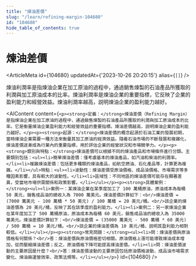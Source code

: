 ```yaml
---
title: "煉油差價"
slug: "/learn/refining-margin-104680"
id: "104680"
hide_table_of_contents: true
---
```



# 煉油差價

<ArticleMeta id={104680} updatedAt={'2023-10-26 20:20:15'} alias={`[]`} />
<div className='border-solid border-b border-t-0 my-4 border-[var(--ifm-color-gray-300)]' />

煉油利潤率是指煉油企業在加工原油的過程中，通過銷售煉製的石油產品所獲取的利潤與加工原油成本的比率。煉油利潤率是煉油企業的重要指標，它反映了企業的盈利能力和經營效益。煉油利潤率越高，説明煉油企業的盈利能力越好。

<AIContent content={`<p><strong>定義：</strong>煉油差價（Refining Margin）是指煉油企業在加工原油的過程中，通過銷售煉製的石油產品所獲取的利潤與加工原油成本的比率。它是衡量煉油企業盈利能力和經營效益的重要指標。煉油差價越高，説明煉油企業的盈利能力越好。</p><p><strong>起源：</strong>煉油差價的概念起源於石油工業的發展初期，當時煉油企業需要一種方法來衡量其加工原油的經濟效益。隨着石油市場的不斷發展和複雜化，煉油差價逐漸成為行業內的重要指標，用於評估企業的經營狀況和市場競爭力。</p><p><strong>類別與特點：</strong>煉油差價可以根據不同的煉油產品和市場條件進行分類。主要類別包括：<ul><li>簡單煉油差價：僅考慮基本的煉油產品，如汽油和柴油的利潤率。</li><li>複雜煉油差價：包括更多種類的煉油產品，如航空燃油、石化產品等，計算更為複雜。</li></ul>特點：<ul><li>波動性：煉油差價受原油價格、成品油價格、市場需求等多種因素影響，具有較大的波動性。</li><li>區域性：不同地區的煉油差價可能存在顯著差異，受當地市場供需關係和政策影響。</li></ul></p><p><strong>具體案例：</strong><ul><li>案例一：某煉油企業在某季度加工了 100 萬桶原油，原油成本為每桶 50 美元，銷售成品油的總收入為 7000 萬美元。煉油差價計算如下：<br/>煉油差價 = (7000 萬美元 - 100 萬桶 * 50 美元) / 100 萬桶 = 20 美元/桶。<br/>該企業的煉油差價為 20 美元/桶，反映了其在該季度的盈利能力。</li><li>案例二：另一家煉油企業在某年度加工了 500 萬桶原油，原油成本為每桶 60 美元，銷售成品油的總收入為 35000 萬美元。煉油差價計算如下：<br/>煉油差價 = (35000 萬美元 - 500 萬桶 * 60 美元) / 500 萬桶 = 10 美元/桶。<br/>該企業的煉油差價為 10 美元/桶，説明其盈利能力相對較低。</li></ul></p><p><strong>常見問題：</strong><ul><li>問：煉油差價與原油價格有何關係？<br/>答：煉油差價與原油價格密切相關。原油價格上漲可能導致煉油成本增加，從而壓縮煉油差價；反之，原油價格下降可能提高煉油差價。</li><li>問：煉油差價波動的主要原因是什麼？<br/>答：煉油差價波動的主要原因包括原油價格波動、成品油市場需求變化、煉油廠運營效率、政策法規等。</li></ul></p>`} id={104680} />
